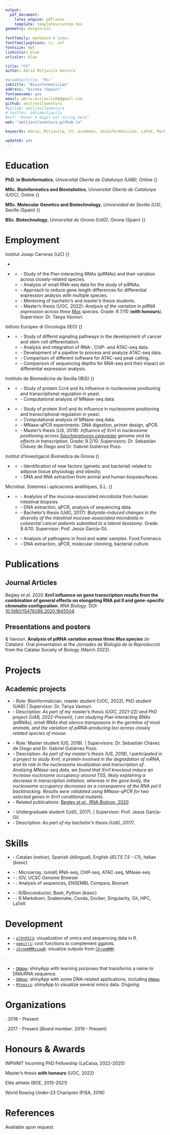 ```yaml
---
output: 
  pdf_document:
    latex_engine: pdflatex
    template: templates/custom.tex
geometry: margin=1in
 
fontfamily: mathpazo # tymes 
fontfamilyoptions: sc, osf
fontsize: 9pt
linkcolor: blue
urlcolor: blue

title: "CV"
author: Adrià Mitjavila Ventura

#academictitle: "MSc"
jobtitle: "Bioinformatician"
address: "Girona (Spain)"
fontawesome: yes
email: adria.mitjavila94@gmail.com
github: amitjavilaventura
#gitlab: amitjavilaventura
# twitter: adriamitjavila
#osf: "Enter 5 digit osf string here"
web: "amitjavilaventura.github.io"

keywords: Adria, Mitjavila, CV, academic, bioinformatician, LaTeX, Markdown

updated: yes
---
```


\vspace{2mm}

\small 
\emph{Biotechnologist with training in Molecular Genetics and Bioinformatics. Interested in omics data analysis to study the mechanisms of gene regulation in mammals.}

\normalsize

# Education \hrulefill

**PhD. in Bioinformatics**, *Universitat Oberta de Catalunya (UAB)*, Online \hfill {\small\emph{2018 - 2022}}

**MSc. Bioinformatics and Biostatistics**, *Universitat Oberta de Catalunya (UOC)*, Online \hfill {\small\emph{2018 - 2022}}

**MSc. Molecular Genetics and Biotechnology**, *Universidad de Sevilla (US)*, Seville (Spain) \hfill {\small\emph{2017 - 2018}}

**BSc. Biotechnology**, *Universitat de Girona (UdG)*, Girona (Spain)  \hfill {\small\emph{2012 - 2017}}

# Employment \hrulefill

Institut Josep Carreras (IJC) \hfill {\small\textbf{Badalona (Spain)}}

* \footnotesize \textbf{PhD student in Bioinformatics} \hfill \emph{11/2022 - Present}

* \footnotesize \textbf{Bioinformatician} \hfill \emph{08/2021 - 11/2022}

  + \scriptsize - Study of the Piwi-interacting RNAs (piRNAs) and their variation across closely-related species.
  + \scriptsize - Analysis of small RNA-seq data for the study of piRNAs.
  + \scriptsize - Approach to reduce gene length differences for differential expression analysis with multiple species.
  + \scriptsize - Mentoring of bachelor's and master's thesis students.
  + \scriptsize - Master's thesis (UOC, 2022): *Analysis of the variation in piRNA expression across three <u>Mus</u> species*. Grade: 9.7/10 (**with honours**). Supervisor: Dr. Tanya Vavouri.

Istituto Europeo di Oncologia (IEO) \hfill {\small\textbf{Milan (Italy)}}

* \footnotesize \textbf{Bioinformatician} \hfill \emph{07/2019 - 08/2021}

  + \scriptsize - Study of differnt signaling pathways in the development of cancer and stem cell differentiation.
  + \scriptsize - Analysis and integration of RNA-, ChIP- and ATAC-seq data. 
  + \scriptsize - Development of a pipeline to process and analyze ATAC-seq data.
  + \scriptsize - Comparison of different software for ATAC-seq peak calling.
  + \scriptsize - Comparison of sequencing depths for RNA-seq and their impact on differential expression analysis.

Instituto de Biomedicina de Sevilla (IBiS) \hfill {\small\textbf{Seville (Spain)}}

* \footnotesize \textbf{Research assistant} \hfill \emph{07/2018 - 10/2018} 

  + \scriptsize - Study of protein Ccr4 and its influence in nucleosome positioning and transcriptional regulation in yeast.
  + \scriptsize - Computational analysis of MNase-seq data. 

* \footnotesize \textbf{Master's thesis student} \hfill \emph{09/2017 - 07/2018}

  + \scriptsize - Study of protein Xrn1 and its influence in nucleosome positioning and transcriptional regulation in yeast.
  + \scriptsize - Computational analysis of MNase-seq data. 
  + \scriptsize - MNase-qPCR experiments: DNA digestion, primer design, qPCR.
  + \scriptsize - Master's thesis (US, 2018): *Influence of Xrn1 in nucleosome positioning across <u>Saccharomyces cerevisiae</u> genome and its effects in transcription*. Grade: 9.2/10. Supervisors: Dr. Sebastián Chávez de Diego and Dr. Gabriel Gutiérrez Pozo.

Institut d'Investigació Biomèdica de Girona \hfill {\small\textbf{Girona (Spain)}}

* \footnotesize \textbf{Research internship student} \hfill \emph{07/2017 - 09/2017}

  + \scriptsize - Identification of new factors (genetic and bacterial) related to adipose tissue physiology and obesity.
  + \scriptsize - DNA and RNA extraction from animal and human biopsies/feces.

Microbial. Sistemes i aplicacions analítiques, S.L. \hfill {\small\textbf{Girona (Spain)}}

* \footnotesize \textbf{Bachelor's thesis student} \hfill \emph{01/2017 - 07/2017} 

  + \scriptsize - Analyisis of the mucosa-associated microbiota from human intestinal biopsies
  + \scriptsize - DNA extraction, qPCR, analysis of sequencing data.
  + \scriptsize - Bachelor's thesis (UdG, 2017): *Butyrate-induced changes in the diversity of the intestinal mucosa-associated microbiota in colorectal cancer patients submitted to a lateral ileostomy*. Grade: 9.4/10. Supervisor: Prof. Jesús García-Gil.

* \footnotesize \textbf{Internship student} \hfill \emph{09/2016 - 01/2017}

  + \scriptsize - Analysis of pathogens in food and water samples. Food Forensics. 
  + \scriptsize - DNA extraction, qPCR, molecular clonning, bacterial culture.
  

# Publications \hrulefill

## Journal Articles

\footnotesize Begley *et al*. 2020 **Xrn1 influence on gene transcription results from the combination of general effects on elongating RNA pol II and gene-specific chromatin configuration**. *RNA Biology*. DOI: [10.1080/15476286.2020.1845504](https://doi.org/10.1080/15476286.2020.1845504).

## Presentations and posters

\footnotesize \underline{Mitjavila} & Vavouri. **Analysis of piRNA variation across three _Mus_ species** *(in Catalan)*. Oral presentation at the *Jornades de Biologia de la Reproducció* from the Catalan Society of Biology (March 2022).

# Projects \hrulefill

## Academic projects

\footnotesize \textbf{Analysis of the variation in piRNA expression across three \emph{Mus} species}

* \scriptsize - Role:  Bioinformatician, master student (UOC, 2022), PhD student (UAB) | Supervisor: Dr. Tanya Vavouri.
* \scriptsize - Description: *As part of my master's thesis (UOC, 2021-22) and PhD project (UAB, 2022-Present), I am studying  Piwi-interacting RNAs (piRNAs), small RNAs that silence transposons in the germline of most animals, and the variation of piRNA-producing loci across closely related species of mouse.* 

\footnotesize \textbf{Influence of Xrn1 in nucleosome positioning across \emph{Saccharomyces cerevisiae} genome and its effects in transcription}

* \scriptsize - Role: Master student (US, 2018). | Supervisors: Dr. Sebastián Chávez de Diego and Dr. Gabriel Gutiérrez Pozo.
* \scriptsize - Description: *As part of my master's thesis (US, 2018), I participated in a project to study Xrn1, a protein involved in the degradation of mRNA, and its role in the nucleosome localization and transcription of \emph{Saccharomyces cerevisiae}. Analizing MNase-seq data, we found that Xrn1 knockout induce an increase nuclosome occupancy around TSS, likely explaining a decrease in transcription initiation, whereas in the gene body, the nucleosome occupancy decreases as a consequence of the RNA pol II backtracking. Results were validated using MNase-qPCR for two selected genes in Xrn1 conditional mutants.*
* \scriptsize - Related publications: [Begley *et al*., RNA Biology, 2020](https://doi.org/10.1080/15476286.2020.1845504)

\footnotesize \textbf{Butyrate-induced changes in the diversity of the intestinal mucosa-associated microbiota in colorectal cancer patients submitted to a lateral ileostomy}

* \scriptsize - Undergraduate student (UdG, 2017). | Supervisor: Prof. Jesús García-Gil.
* \scriptsize - Description: *As part of my bachelor's thesis (UdG, 2017)*.


# Skills \hrulefill

\footnotesize \textbf{Languages}

* \scriptsize - Catalan (*native*), Spanish (*bilingual*), English (*IELTS 7.5 - C1*), Italian (*basic*)

\footnotesize \textbf{Bioinformatics}

* \scriptsize - \emph{Omics data analysis}: Microarray, (small) RNA-seq, ChIP-seq, ATAC-seq, MNase-seq
* \scriptsize - \emph{Genomic Browsers}: IGV, UCSC Genome Browser
* \scriptsize - \emph{Other}: Analysis of sequences, ENSEMBL Compara, Biomart

\footnotesize \textbf{Informatics}

* \scriptsize - \emph{Languages}: R/Bioconductor, Bash, Python (*basic*)
* \scriptsize - \emph{Other}: R Markdown, Snakemake, Conda, Docker, Singularity, Git, HPC, LaTeX

# Development \hrulefill

\footnotesize \textbf{R packages}

* \scriptsize - [`plOtMICS`](https://amitjavilaventura.github.io/plotmics): visualization of omics and sequencing data in R.
* \scriptsize - [`ggmitji`](https://amitjavilaventura.github.io/ggmitji): cool functions to complement ggplots.
* \scriptsize - [`chromHMMviewR`](https://amitjavilaventura.github.io/chromHMMviewR): visualize outputs from [`ChromHMM`](http://compbio.mit.edu/ChromHMM/).

\footnotesize \textbf{Others}.

* \scriptsize - [`DNAme`](https://github.com/amitjavilaventura/DNAme): shinyApp with learning purposes that transforms a name to DNA/RNA sequence.
* \scriptsize - [`DNApp`](https://github.com/amitjavilaventura/DNApp): shinyApp with some DNA-related applications, including [`DNAme`](https://github.com/amitjavilaventura/DNAme)
* \scriptsize - [`MYomics`](https://github.com/amitjavilaventura/DPomics/tree/MYomics): shinyApp to visualize several omics data. *Ongoing*

# Organizations \hrulefill

\footnotesize \textbf{Societat Catalana de Biologia (SCB)}. 2018 - Present

\footnotesize \textbf{Associació de Biotecnòlegs de Catalunya (ASBTEC)}. 2017 - Present (*Board member*. 2019 - Present)

# Honours & Awards \hrulefill

\footnotesize INPhINIT Incoming PhD Fellowship (LaCaixa, 2022-2025)

\footnotesize Master's thesis **with honours** (UOC, 2022)

<!-- \footnotesize SEMM PhD Fellowship (SEMM, 2019-2021, *declined*) -->

\footnotesize Elite athlete (BOE, 2015-2021)

\footnotesize World Rowing Under-23 Champion (FISA, 2016)

# References \hrulefill

\footnotesize Available upon request.